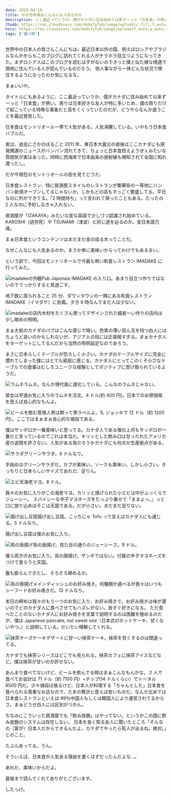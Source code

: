 ```yaml
---
date: 2015-04-10
title: なぜ日本食はこんなにも人気なのか
description: ここ最近っていうか、僕がカナダに住み始めて以来ずーっと「日本食」が熱い。周りは日本好きな友人が特に多いため、僕の周りだけで起こっている特殊な事象だと高をくくっていたのだが、どうやらなんか違うことを最近発見した。
thumb: https://res.cloudinary.com/de9x7yfyb/image/upload/c_fill,f_auto,h_120,q_auto,r_6,w_120/v1637734533/qc3/posts/why-jfood/shrimp1_ottv7o.jpg
hero: https://res.cloudinary.com/de9x7yfyb/image/upload/f_auto,q_auto,r_6,w_680/v1637734533/qc3/posts/why-jfood/shrimp1_ottv7o.jpg
tags: ['食べ物']
---
```


世界中の日本人の皆さんこんにちは。最近日本以外の国、例えばロシアやブラジルなんかからもこのブログに訪れてくれる人がチラホラ目立つようになってきた。まずロシア人はこのブログを読むはずがないのできっと僕と似た様な境遇で現地に住んでいる人が読んでいるのだろう。
他人事ながら一体どんな状況で移住するようになったのか気になるな。

まぁいいや。

タイトルにもあるように、ここ最近っていうか、僕がカナダに住み始めて以来ずーっと「日本食」が熱い。周りは日本好きな友人が特に多いため、僕の周りだけで起こっている特殊な事象だと高をくくっていたのだが、どうやらなんか違うことを最近発見した。

日本食はモントリオール一帯で人気がある。人気沸騰している。いやもう日本食バブルだ。

実は、過去にさかのぼること 2011 年、東日本大震災の直後はここカナダにも原発関連のニュースがバンバン流れてきて、ちょっと日本食控えようぜぇみたいな雰囲気が実はあった。同時に西海岸で日本由来の放射線も検知されて全国に知れ渡ったし。

だが今現在のモントリオールの街を見てどうだ、

日本食レストラン、特に居酒屋スタイルのレストランが繁華街の一等地にバンバン新規オープンしてるじゃないか。しかもどの店もすっごく繁盛してる。平日なのに列ができてる。「2 時間待ち」って言われて帰ったこともある。たったの 2 人なのに予約しなきゃ入れない。

居酒屋が「IZAKAYA」みたいな変な英語で少しづつ認識され始めている。KAROSHI（過労死）や TSUNAMI（津波）と同じ道を辿るのか。変日本語万歳。

まぁ日本食というコンテンツはまだまだ金の成る木ってことだ。

なぜこんなにも人気あるのか。まさか単に美味いからってわけでもあるまい。

という訳で、今回はモントリオールで今最も熱い和食レストラン IMADAKE に行ってみた。

![imadakeの外観](https://res.cloudinary.com/de9x7yfyb/image/upload/f_auto,q_auto,r_6,w_680/v1637734533/qc3/posts/why-jfood/imadake1_rbf7hl.jpg)Pub Japonais IMADAKE
の入り口。あまり目立つ作りではないのでうっかりすると見過ごす。

地下鉄に揺られること 25 分、ダウンタウンの一隅にある和食レストラン IMADAKE（イマダケ）に到着。夕方 6 時なんでまだ人は少ない。

![imadakeの店内](https://res.cloudinary.com/de9x7yfyb/image/upload/f_auto,q_auto,r_6,w_680/v1637734533/qc3/posts/why-jfood/imadake2_n8gggp.jpg)木材をたくさん使ってデザインされた細長〜い作りの店内は少し暗めの照明。

まぁ大抵のカナダのパブはこんな感じで暗い。色素の薄い目ん玉を持つ白人にはちょうど良いのかもしれないが、アジア人の目には正直暗すぎる。まぁカナダ人をターゲットにしてるんだから当然の照明設定なのであろう。

まさに日本らしくテーブルが恐ろしく小さい。カナダのテーブルサイズに完全に慣れてしまった僕にはとても窮屈に感じる。カナダ人にとってこのくそ小さなテーブルでの食事はむしろユニークな経験としてポジティブに受け取られているようだ。

![ラムネ](https://res.cloudinary.com/de9x7yfyb/image/upload/f_auto,q_auto,r_6,w_680/v1637734532/qc3/posts/why-jfood/ramune_uzw43f.jpg)ラムネ。なんか現代風に進化している。こんなのラムネじゃない。

彼女は早速お気に入りのラムネを注文。4 ドル(約 400 円)。日本でのお祭価格を思えば良心的なもんよ。

![ビールを飲む管理人](https://res.cloudinary.com/de9x7yfyb/image/upload/f_auto,q_auto,r_6,w_680/v1637734535/qc3/posts/why-jfood/big_drink_tvndaq.jpg)男は黙って黒ラベルよ。1L ジョッキで 12 ドル（約 1200 円）。ここではまぁまぁ良心的な値段である。

僕はサッポロが一番美味いと思ってる。カナダ人である僕の上司もサッポロが一番だと言っているのでこれは本当だ。キリッとした飲み口は甘ったれたアメリカ産の追随を許さない。人気がある為だろうかカナダにも何点か生産拠点がある。

![サラダ](https://res.cloudinary.com/de9x7yfyb/image/upload/f_auto,q_auto,r_6,w_680/v1637734536/qc3/posts/why-jfood/salad_ivmni5.jpg)グリーンサラダ。6 ドルなり。

手始めはグリーンサラダだ。カブが美味い。ソースも美味い。しかし小さい。きっちりと日本らしいサイズであれだ、足りん。

![エビ天](https://res.cloudinary.com/de9x7yfyb/image/upload/f_auto,q_auto,r_6,w_680/v1637734534/qc3/posts/why-jfood/shrimp2_ffiiw3.jpg)海老マヨ。8 ドル。

我々のお気に入りがこの海老マヨ。カリッと揚げられた小エビは中がふっくらでジューシー。
スパイシーな辛子マヨネーズをたっぷり乗せて「ままよっ。」っと口に放り込めばそこは天国である。だが小さい。まだまだ足りない。

![揚げ出し豆腐](https://res.cloudinary.com/de9x7yfyb/image/upload/f_auto,q_auto,r_6,w_680/v1637734535/qc3/posts/why-jfood/tofu_zm2eky.jpg)揚げ出し豆腐。こっちじゃ Tofu って言えばカナダ人にも通じる。5 ドルなり。

揚げ出し豆腐は僕のお気に入り。

![鳥の唐揚げ](https://res.cloudinary.com/de9x7yfyb/image/upload/f_auto,q_auto,r_6,w_680/v1637734535/qc3/posts/why-jfood/fried_chicken_dg8p79.jpg)鳥の唐揚げ。見た目の通りのジューシーさ。9 ドル。

僕ら両方のお気に入り。鳥の唐揚げ。ザンギではない。付属の辛子マヨネーズをつけて食らうと天国。

腹も膨らんできたし、そろそろ締めるか。

![鳥の唐揚げ](https://res.cloudinary.com/de9x7yfyb/image/upload/f_auto,q_auto,r_6,w_680/v1637734536/qc3/posts/why-jfood/okonomiyaki_lgjln7.jpg)メインディッシュのお好み焼き。何種類か選べるが我々はいつもシーフードお好み焼きだ。12 ドルなり。

本日の締めは我々のもう一つのお気に入り、お好み焼きで。お好み焼きは味が濃いのでどのカナダ人に食べさせてもハズレがない。皆すぐ好きになる。
ただ食べたことのないカナダ人にお好み焼きを言葉で説明するのは困難を極めるのだが、僕は Japanese pancake, not sweet one（日本式のホットケーキ、甘くないやつ。）と説明している。だいたい理解してくれる。

![抹茶チーズケーキ](https://res.cloudinary.com/de9x7yfyb/image/upload/f_auto,q_auto,r_6,w_680/v1637734533/qc3/posts/why-jfood/cheesecake_hwxfni.jpg)デザートに甘〜い抹茶ケーキ。抹茶を甘くするのは間違ってる。

カナダでも抹茶シリーズはどこでも見られる。抹茶カフェに抹茶アイスなどなど。僕は抹茶が甘いのが許せない。

あんまり食べてないけど、ビールを飲んでる時はまぁこんなもんかな。
2 人で食べてお会計は 71 ドル（約 7100 円）+チップ(14 ドルくらい）でトータル 8500 円だ。少々値段は張るけど、日本人が料理する「ちゃんとした」日本食を食べられる貴重なお店なので、たまの贅沢と思えば安いものだ。なんせ北米では日本食レストランといえば 99％中国人もしくは韓国人により運営されてるからさ。まぁどうせ白人には区別がつかん。

ちなみにこういった居酒屋でも「飲み放題」はやってない。というかこの国に飲み放題のシステムは存在しない。
日本を良く知る友人に聞いたところ「そんなの（客が）日本人だからできるんだよ。カナダでやったら死人が出るね。絶対。」とのこと。

たぶんあってる。うん。

そういえば、日本食が人気ある理由を書くはずだったんだよな…。

あれだ、美味いからだよ。

最後まで読んでくれてありがとございます。

したっけ。
